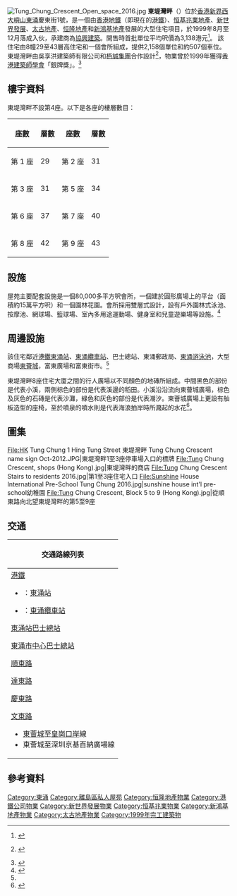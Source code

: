 {{NOT|海堤灣畔}}
{{Coord|22.287073|113.939592|source:GoogleMaps|display=title}}
{{Infobox_housinghk 
| name = Tung Chung Crescent <br> 東堤灣畔
| logo = 	
| photo = Tung Chung Crescent (full view).jpg
| phototitle = 東堤灣畔
| address = 大嶼山東涌慶東街1號
| lot = 
| developer = 前[[地鐵公司|地鐵公司]]（今[[香港鐵路有限公司|港鐵公司]]）<br/>[[恒隆地產|恒隆地產]]<br/>[[新世界發展|新世界發展]]<br/>[[太古地產|太古地產]]<br/>[[新鴻基地產|新鴻基地產]]<br/>[[恒基兆業|恒基兆業]]
| use = 住宅	
| blocknumber = 8座
| floornumber = 29至43層	
| yearofcompletion = 第1至3座：1999年8月<br/>第5至9座：1999年12月
| facilities = 圓形廣場上的平台<br/>園林花園<br/>會所<br/>戶外園林式泳池<br/>按摩池<br/>網球場<br/>籃球場<br/>室內多用途運動場<br/>健身室和兒童遊樂場等
| former = 	
| website = 
}}
[[File:Tung_Chung_Crescent_Open_space_2016.jpg|thumb]]
'''東堤灣畔'''（{{lang-en|Tung Chung Crescent}}）位於[[香港|香港]][[新界西|新界西]][[大嶼山|大嶼山]][[東涌_(香港)|東涌]]慶東街1號，是一個由[[香港地鐵|香港地鐵]]（即現在的[[港鐵|港鐵]]）、[[恒基兆業地產|恒基兆業地產]]、[[新世界發展|新世界發展]]、[[太古地產|太古地產]]、[[恒隆地產|恒隆地產]]和[[新鴻基地產|新鴻基地產]]發展的大型住宅項目，於1999年8月至12月落成入伙，承建商為[[協興建築|協興建築]]。開售時首批單位平均呎價為3,138港元<ref>{{cite news | title = 東堤灣畔站在最前 | date = 2012-01-21 | url = http://the-sun.on.cc/cnt/finance/20120121/00436_021.html | work = 太陽報 | quote =  | accessdate = 2013-11-03 | archive-date = 2016-03-05 | archive-url = https://web.archive.org/web/20160305070011/http://the-sun.on.cc/cnt/finance/20120121/00436_021.html | dead-url = no }}</ref>。
該住宅由8幢29至43層高住宅和一個會所組成，提供2,158個單位和約507個車位。東堤灣畔由吳享洪建築師有限公司和[[栢誠集團|栢誠集團]]合作設計<ref>{{cite web|url=http://www.building.com.hk/plibrary/tungchung/tungchung.html|title=Tung Chung Crescent|last=|first=|coauthors=|date=2009|publisher=Buildings in Hong Kong|accessdate=2011-08-30|archive-date=2016-03-04|archive-url=https://web.archive.org/web/20160304084041/http://www.building.com.hk/plibrary/tungchung/tungchung.html|dead-url=no}} {{en icon}}</ref>，物業曾於1999年獲得[[香港建築師學會|香港建築師學會]]「銀牌獎」。<ref>{{Cite web |url=http://www.hkia.net/hk/pdf/annual_report_2007/PastAwards.pdf |title=歷屆香港建築師學會年獎一覽表 香港建築師學會  |access-date=2014-05-28 |archive-date=2020-06-22 |archive-url=https://web.archive.org/web/20200622025202/http://www.hkia.net/hk/pdf/annual_report_2007/PastAwards.pdf |dead-url=no }}</ref>

==樓宇資料==
東堤灣畔不設第4座。以下是各座的樓層數目：

{| class="wikitable"
|-
! 座數 
! 層數 
! 座數 
! 層數
|-
| 第 1 座 || 29 || 第 2 座 || 31
|-
| 第 3 座 || 31 || 第 5 座 || 34
|-
| 第 6 座 || 37 || 第 7 座 || 40
|-
| 第 8 座 || 42 || 第 9 座 || 43 
|}
==設施==
屋苑主要配套設施是一個80,000多平方呎會所，一個建於圓形廣場上的平台（面積約15萬平方呎）和一個園林花園。會所採用雙層式設計，設有戶外園林式泳池、按摩池、網球場、籃球場、室內多用途運動場、健身室和兒童遊樂場等設施。<ref name="offical_website">{{cite web|title=東堤灣畔|url=http://www.nwd.com.hk/build/crescent-c.asp|publisher=新世界發展有限公司|accessdate=2009-11-16|deadurl=yes|archiveurl=https://web.archive.org/web/20090204121920/http://www.nwd.com.hk/build/crescent-c.asp|archivedate=2009-02-04}}</ref>

== 周邊設施 ==
該住宅鄰近[[港鐵|港鐵]][[東涌站_(東涌綫)|東涌站]]、[[東涌站_(昂坪360)|東涌纜車站]]、巴士總站、東涌郵政局、[[東涌游泳池|東涌游泳池]]，大型商場[[東薈城|東薈城]]，富東廣場和富東街市。<ref name="offical_website"/>

東堤灣畔8座住宅大廈之間的行人廣場以不同顏色的地磚所組成。中間黑色的部份是代表小溪，兩側棕色的部份是代表溪邊的稻田。小溪沿沿流向東薈城廣場，棕色及灰色的石磚是代表沙灘，綠色和灰色的部份是代表潮汐。東薈城廣場上更設有舢板造型的座椅，至於噴泉的噴水則是代表海浪拍岸時所濺起的水花<ref>{{Cite book | author = Danielle Higgins | title = The Tung Chung Crescent | location = Hong Kong | publisher = Our Tung Chung. Life on Lantau Island | date = 2011 Aug/Sept | pages = 第4-5頁 |ISBN =| accessdate =  | url = | quote = }}</ref>。

== 圖集 ==
<gallery>
File:HK Tung Chung 1 Hing Tung Street 東堤灣畔 Tung Chung Crescent name sign Oct-2012.JPG|東堤灣畔1至3座停車場入口的標牌
File:Tung Chung Crescent, shops (Hong Kong).jpg|東堤灣畔的商店
File:Tung Chung Crescent Stairs to residents 2016.jpg|第1至3座住宅入口
File:Sunshine House International Pre-School Tung Chung 2016.jpg|sunshine house int'l pre-school幼稚園
File:Tung Chung Crescent, Block 5 to 9 (Hong Kong).jpg|從順東路向北望東堤灣畔的第5至9座
</gallery>

== 交通 ==
{| class="mw-collapsible mw-collapsed wikitable" style="background:white; margin: 0 auto; width: auto;"  
! 交通路線列表
|-
|
;[[港鐵|港鐵]]
*{{港鐵路線標誌|TCL}}：[[東涌站_(東涌綫)|東涌站]]
*{{港鐵路線標誌|NP360}}：[[東涌纜車站|東涌纜車站]]

;[[東涌站巴士總站|東涌站巴士總站]]
{{大嶼山巴士簡單列表|37|37H|37M|38|38X|39M|N23|N26|N29|N38|N42|N42A|N64|S1|S56|S52|S52A|S52P|S64|S64C|S64P|S64X|X1}}

;[[東涌市中心巴士總站|東涌市中心巴士總站]]
{{大嶼山巴士簡單列表|1R|3M|3R|11|11A|23|34|36|A35|N35|DB01R|DB02R}}

;[[順東路|順東路]]
{{大嶼山巴士簡單列表|3M|3R|11|11A|23|34|37|37H|37M|38|38X|39M|A35|B6|E11|E11A|E11B|E21|E21A|E21C|E21X|E22|E22A|E22C|E23|E23A|E31|E32|E33|E33P|E36|E36P|E36S|E37|E41|E42|E43|N11|N21|N21A|N30|N31|N35|N38|N64|S52|S52P|S64|S64C|S64X|S65}}

;[[達東路|達東路]]
{{大嶼山巴士簡單列表|3M|3R|11|11A|23|34|36|37|37H|37M|37S|38|38X|39M|A35|B6|E11|E11A|E11B|E21|E22|E22A|E22C|E23|E23A|E31|E32|E33|E33P|E36|E36P|E36S|E37|E41|E42|E43|N11|N21|N21A|N26|N29|N30|N31|N35|DB01R|DB02R}}

;[[慶東路|慶東路]]
{{新界居民巴士簡單列表|NR04}}

;[[文東路|文東路]]
*[[東薈城|東薈城]]至[[皇崗口岸|皇崗口岸]]線
*東薈城至深圳京基百納廣場線
|}

==參考資料==
{{commonscat|Tung Chung Crescent}}
{{reflist}}
{{noteFoot}}


{{恒基兆業地產}}
{{港鐵公司物業}}
{{恆隆地產}} 
{{新鴻基地產}}
{{新世界發展}}
{{太古集團}}

[[Category:東涌|Category:東涌]]
[[Category:離島區私人屋苑|Category:離島區私人屋苑]]
[[Category:恒隆地產物業|Category:恒隆地產物業]]
[[Category:港鐵公司物業|Category:港鐵公司物業]]
[[Category:新世界發展物業|Category:新世界發展物業]]
[[Category:恒基兆業物業|Category:恒基兆業物業]]
[[Category:新鴻基地產物業|Category:新鴻基地產物業]]
[[Category:太古地產物業|Category:太古地產物業]]
[[Category:1999年完工建築物|Category:1999年完工建築物]]